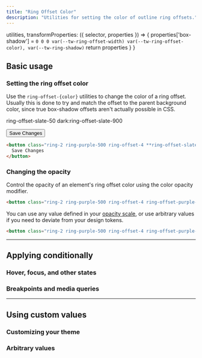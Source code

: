 ```yaml
---
title: "Ring Offset Color"
description: "Utilities for setting the color of outline ring offsets."
---
```



  utilities,
  transformProperties: ({ selector, properties }) => {
    properties['box-shadow'] = `0 0 0 var(--tw-ring-offset-width) var(--tw-ring-offset-color), var(--tw-ring-shadow)`
    return properties
  }
}


## Basic usage

### Setting the ring offset color

Use the `ring-offset-{color}` utilities to change the color of a ring offset. Usually this is done to try and match the offset to the parent background color, since true box-shadow offsets aren't actually possible in CSS.

<Example>
  <div class="grid place-content-center text-white text-sm text-center font-bold leading-6">
    <div class="flex flex-col items-center shrink-0">
      <p class="font-medium text-sm font-mono text-slate-500 text-center mb-3 dark:text-slate-400">
        <span class="dark:hidden">ring-offset-slate-50</span>
        <span class="hidden dark:inline">dark:ring-offset-slate-900</span>
      </p>
      <button class="px-4 py-2 font-semibold text-sm bg-white text-slate-700 border border-slate-300 rounded-md shadow-sm ring-2 ring-offset-4 ring-offset-slate-50 ring-purple-500 dark:bg-slate-700 dark:text-slate-200 dark:border-transparent dark:ring-offset-slate-900">Save Changes</button>
    </div>
  </div>
</Example>

```html
<button class="ring-2 ring-purple-500 ring-offset-4 **ring-offset-slate-50** **dark:ring-offset-slate-900** ...">
  Save Changes
</button>
```


### Changing the opacity

Control the opacity of an element's ring offset color using the color opacity modifier.

```html
<button class="ring-2 ring-purple-500 ring-offset-4 ring-offset-purple-100**/50**"></button>
```

You can use any value defined in your [opacity scale](/docs/opacity), or use arbitrary values if you need to deviate from your design tokens.

```html
<button class="ring-2 ring-purple-500 ring-offset-4 ring-offset-purple-100**/[.55]**"></button>
```

---

## <Heading ignore>Applying conditionally</Heading>

### <Heading ignore>Hover, focus, and other states</Heading>

<HoverFocusAndOtherStates defaultClass="ring-2 ring-offset-2 ring-offset-blue-300" featuredClass="ring-offset-blue-500" />

### <Heading ignore>Breakpoints and media queries</Heading>

<BreakpointsAndMediaQueries defaultClass="ring-2 ring-offset-2 ring-offset-blue-300" featuredClass="ring-offset-blue-500" />

---

## Using custom values

### Customizing your theme

<CustomizePluginColors name="ring offset color" configKey="ringOffsetColor" />

### Arbitrary values

<ArbitraryValues property="ring-offset-{color}" featuredClass="ring-offset-[#50d71e]" />
